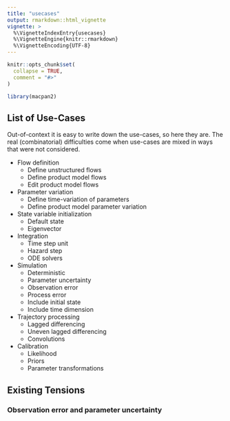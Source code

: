 ```yaml
---
title: "usecases"
output: rmarkdown::html_vignette
vignette: >
  %\VignetteIndexEntry{usecases}
  %\VignetteEngine{knitr::rmarkdown}
  %\VignetteEncoding{UTF-8}
---
```


```r
knitr::opts_chunk$set(
  collapse = TRUE,
  comment = "#>"
)
```

```r
library(macpan2)
```

## List of Use-Cases

Out-of-context it is easy to write down the use-cases, so here they are.  The real (combinatorial) difficulties come when use-cases are mixed in ways that were not considered.

* Flow definition
  * Define unstructured flows
  * Define product model flows
  * Edit product model flows
* Parameter variation
  * Define time-variation of parameters
  * Define product model parameter variation
* State variable initialization
  * Default state
  * Eigenvector
* Integration
  * Time step unit
  * Hazard step
  * ODE solvers
* Simulation
  * Deterministic
  * Parameter uncertainty
  * Observation error
  * Process error
  * Include initial state
  * Include time dimension
* Trajectory processing 
  * Lagged differencing
  * Uneven lagged differencing
  * Convolutions
* Calibration
  * Likelihood
  * Priors
  * Parameter transformations
  
  
  
## Existing Tensions

### Observation error and parameter uncertainty


